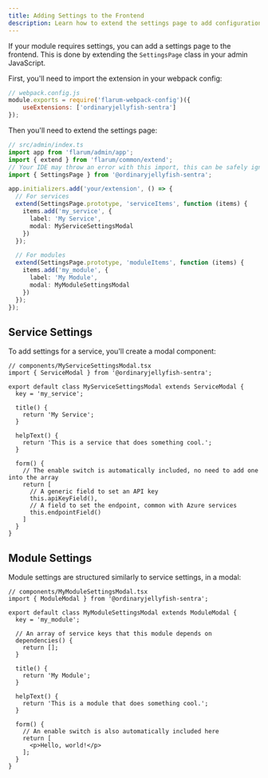 ```yaml
---
title: Adding Settings to the Frontend
description: Learn how to extend the settings page to add configuration for your modules and services.
---
```


If your module requires settings, you can add a settings page to the frontend. This is done by extending the `SettingsPage` class in your admin JavaScript.

First, you'll need to import the extension in your webpack config:

```js
// webpack.config.js
module.exports = require('flarum-webpack-config')({
    useExtensions: ['ordinaryjellyfish-sentra']
});
```

Then you'll need to extend the settings page:

```ts
// src/admin/index.ts
import app from 'flarum/admin/app';
import { extend } from 'flarum/common/extend';
// Your IDE may throw an error with this import, this can be safely ignored
import { SettingsPage } from '@ordinaryjellyfish-sentra';

app.initializers.add('your/extension', () => {
  // For services
  extend(SettingsPage.prototype, 'serviceItems', function (items) {
    items.add('my_service', {
      label: 'My Service',
      modal: MyServiceSettingsModal
    })
  });

  // For modules
  extend(SettingsPage.prototype, 'moduleItems', function (items) {
    items.add('my_module', {
      label: 'My Module',
      modal: MyModuleSettingsModal
    })
  });
});
```

## Service Settings

To add settings for a service, you'll create a modal component:

```tsx
// components/MyServiceSettingsModal.tsx
import { ServiceModal } from '@ordinaryjellyfish-sentra';

export default class MyServiceSettingsModal extends ServiceModal {
  key = 'my_service';

  title() {
    return 'My Service';
  }

  helpText() {
    return 'This is a service that does something cool.';
  }

  form() {
    // The enable switch is automatically included, no need to add one into the array
    return [
      // A generic field to set an API key
      this.apiKeyField(),
      // A field to set the endpoint, common with Azure services
      this.endpointField()
    ]
  }
}
```

## Module Settings

Module settings are structured similarly to service settings, in a modal:

```tsx
// components/MyModuleSettingsModal.tsx
import { ModuleModal } from '@ordinaryjellyfish-sentra';

export default class MyModuleSettingsModal extends ModuleModal {
  key = 'my_module';

  // An array of service keys that this module depends on
  dependencies() {
    return [];
  }

  title() {
    return 'My Module';
  }

  helpText() {
    return 'This is a module that does something cool.';
  }

  form() {
    // An enable switch is also automatically included here
    return [
      <p>Hello, world!</p>
    ];
  }
}
```